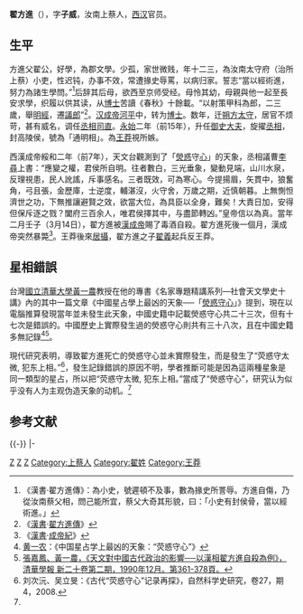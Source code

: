 '''翟方進'''（{{bd||？|前7年|3月14日|翟方進}}），字'''子威'''，汝南上蔡人，[[西汉|西汉]]官员。

==生平==
方進父翟公，好學，為郡文學。少孤，家世微贱，年十二三，為汝南太守府（治所上蔡）小吏，性迟钝，办事不效，常遭掾史辱罵，以病归家。誓志“當以經術進，努力為諸生學問。”<ref>《漢書·翟方進傳》：為小史，號遲頓不及事，數為掾史所詈辱。方進自傷，乃從汝南蔡父相，問己能所宜，蔡父大奇其形貌，曰：「小史有封侯骨，當以經術進。」</ref>后辞其后母，欲西至京师受经。母怜其幼，母親與他一起至長安求學，织履以供其读，从[[博士|博士]]苦讀《春秋》十餘載。“以射策甲科為郎，二三歲，舉[[明經|明經]]，遷[[議郎|議郎]]”<ref>《[[漢書|漢書]]·[[s:漢書/卷084|翟方進傳]]》</ref>。[[汉成帝|汉成帝]][[河平|河平]]中，转为[[博士|博士]]。数年，迁[[朔方|朔方]][[太守|太守]]，居官不烦苛，甚有威名，调任[[丞相司直|丞相司直]]。[[永始_(西汉)|永始]]二年（前15年），升任[[御史大夫|御史大夫]]，旋擢[[丞相|丞相]]，封高陵侯，號為「通明相」。為[[王莽|王莽]]視所嫉。

西漢成帝綏和二年（前7年），天文台觀測到了「[[火星|熒惑]]守[[心宿二|心]]」的天象，丞相議曹[[李尋|李尋]]上書：“應變之權，君侯所自明。往者數白，三光垂象，變動見端，山川水泉，反理視患，民人訛謠，斥事感名。三者既效，可為寒心。今提揚眉，矢貫中，狼奮角，弓且張，金歷庫，士逆度，輔湛沒，火守舍，万歲之期，近慎朝暮。上無惻怛濟世之功，下無推讓避賢之效，欲當大位，為具臣以全身，難矣！大責日加，安得但保斥逐之戮？闔府三百余人，唯君侯擇其中，与盡節轉凶。”皇帝信以為真。當年二月壬子（3月14日），翟方進被[[漢成帝|漢成帝]]賜了毒酒自殺。翟方進死後一個月，漢成帝突然暴斃<ref>《[[漢書|漢書]]·[[s:漢書/卷010|成帝紀]]》</ref>。王莽後來[[居攝|居攝]]，翟方進之子[[翟義|翟義]]起兵反王莽。

==星相錯誤==
台灣[[國立清華大學|國立清華大學]][[黃一農|黃一農]]教授在他的專書《名家專題精講系列—社會天文學史十講》內的其中一篇文章《中國星占學上最凶的天象──「[[熒惑守心|熒惑守心]]」》提到，現在以電腦推算發現當年並未發生此天象，中國史籍中記載熒惑守心共二十三次，但有十七次是錯誤的。中國歷史上實際發生過的熒惑守心則共有三十八次，且在中國史籍多無記錄<ref>[[黄一农|黄一农]]：《中国星占学上最凶的天象：“荧惑守心”》</ref><ref>[http://ylh.theweb.org.tw/uploadfiles/paper81_0.pdf 張嘉鳳、黃一農，《天文對中國古代政治的影響──以漢相翟方進自殺為例》，清華學報  新二十卷第二期，1990年12月。第361-378頁。]{{dead link|date=2018年1月 |bot=InternetArchiveBot |fix-attempted=yes }}</ref>。

現代研究表明，導致翟方進死亡的熒惑守心並未實際發生，而是發生了“荧惑守太微, 犯东上相。”<ref name=LW>刘次沅、吴立旻：《古代“荧惑守心”记录再探》，自然科学史研究，卷27，期4，2008.</ref>，發生記錄錯誤的原因不明，學者推斷可能是因為這兩種星象是同一類型的星占，所以把“荧惑守太微, 犯东上相。”當成了“熒惑守心”，研究认为似乎没有人为主观伪造天象的动机。<ref name=LW />

== 参考文献 ==
{{Reflist}}

{{-}}
{{start box}}
{{s-before|[[王骏_(御史大夫)|王骏]]}}
{{s-title|[[西汉|西汉]][[御史大夫|御史大夫]]|前15年—前15年}}
{{s-after|[[孔光|孔光]]}}
{{s-before|[[薛宣|薛宣]]}}
{{s-title|[[西汉|西汉]][[丞相|丞相]]|前15年—前7年}}
{{s-after|[[孔光|孔光]]}}
|-
{{s-none|無|[[汉成帝|汉成帝]]封之}}
{{s-ttl|title=[[西汉|西汉]][[高陵侯|高陵侯]]|years=前15年—前7年}}
{{s-aft|after=子[[翟宣_(西汉)|翟宣]]}}
{{end box}}

{{西汉丞相}}

[[Category:西漢政治人物|Z]]
[[Category:西漢太守|Z]]
[[Category:漢朝被賜死人物|Z]]
[[Category:上蔡人|Category:上蔡人]]
[[Category:翟姓|Category:翟姓]]
[[Category:王莽|Category:王莽]]